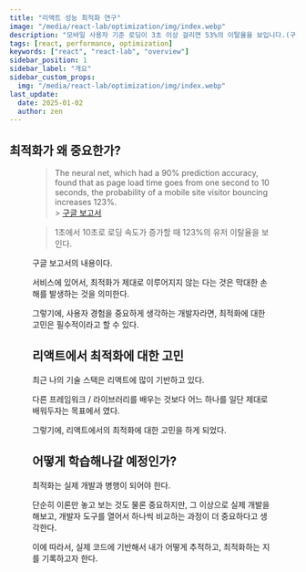```yaml
---
title: "리액트 성능 최적화 연구"
image: "/media/react-lab/optimization/img/index.webp"
description: "모바일 사용자 기준 로딩이 3초 이상 걸리면 53%의 이탈율을 보입니다.(구글 보고서 기준) 사용자 경험에서 최적화는 굉장히 중요하다고 이야기할 수 있습니다. 리액트에서 어떻게 최적화를 할 수 있는 지 이야기를 하고자 합니다."
tags: [react, performance, optimization]
keywords: ["react", "react-lab", "overview"]
sidebar_position: 1
sidebar_label: "개요"
sidebar_custom_props:
  img: "/media/react-lab/optimization/img/index.webp"
last_update:
  date: 2025-01-02
  author: zen
---
```



## 최적화가 왜 중요한가?

<Figure
  fileName="loading.webp"
  alt="로딩 화면"
  caption="로딩 화면"
  href="https://pixabay.com/ko/illustrations/%EB%A1%9C%EB%94%A9-%EC%9B%90-%EB%B0%B1%EB%B6%84%EC%9C%A8-%EB%B8%94%EB%A3%A8-%EB%9D%BC%EC%9D%B8-7171344/"
/>

> The neural net, which had a 90% prediction accuracy, found that as page load time goes from one second to 10 seconds, the probability of a mobile site visitor bouncing increases 123%.<br/> > [구글 보고서](https://www.thinkwithgoogle.com/marketing-strategies/app-and-mobile/mobile-page-speed-new-industry-benchmarks/)

> 1초에서 10초로 로딩 속도가 증가할 때 123%의 유저 이탈율을 보인다.

구글 보고서의 내용이다.

서비스에 있어서, 최적화가 제대로 이루어지지 않는 다는 것은 막대한 손해를 발생하는 것을 의미한다.

그렇기에, 사용자 경험을 중요하게 생각하는 개발자라면, 최적화에 대한 고민은 필수적이라고 할 수 있다.

## 리액트에서 최적화에 대한 고민

최근 나의 기술 스택은 리액트에 많이 기반하고 있다.

다른 프레임워크 / 라이브러리를 배우는 것보다 어느 하나를 일단 제대로 배워두자는 목표에서 였다.

그렇기에, 리액트에서의 최적화에 대한 고민을 하게 되었다.

## 어떻게 학습해나갈 예정인가?

최적화는 실제 개발과 병행이 되어야 한다.

단순히 이론만 놓고 보는 것도 물론 중요하지만, 그 이상으로 실제 개발을 해보고, 개발자 도구를 열어서 하나씩 비교하는 과정이 더 중요하다고 생각한다.

이에 따라서, 실제 코드에 기반해서 내가 어떻게 추적하고, 최적화하는 지를 기록하고자 한다.
